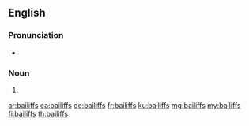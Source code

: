 ==English==

===Pronunciation===
* {{IPA|/ˈbeɪlɪfs/|lang=en}}

===Noun===
{{head|en|noun plural form}}

# {{plural of|bailiff|lang=en}}

[[ar:bailiffs]]
[[ca:bailiffs]]
[[de:bailiffs]]
[[fr:bailiffs]]
[[ku:bailiffs]]
[[mg:bailiffs]]
[[my:bailiffs]]
[[fi:bailiffs]]
[[th:bailiffs]]